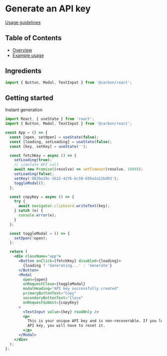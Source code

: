 
# Generate an API key

[Usage guidelines](#)

## Table of Contents

- [Overview](#overview)
- [Example usage](#example-usage)

## Ingredients

```jsx
import { Button, Modal, TextInput } from '@carbon/react';
```

## Getting started

Instant generation

```jsx
import React, { useState } from 'react';
import { Button, Modal, TextInput } from '@carbon/react';

const App = () => {
  const [open, setOpen] = useState(false);
  const [loading, setLoading] = useState(false);
  const [key, setKey] = useState('');

  const fetchKey = async () => {
    setLoading(true);
    // simulate API call
    await new Promise((resolve) => setTimeout(resolve, 1000));
    setLoading(false);
    setKey('082be29c-3622-4276-bc58-695e2a12bd93');
    toggleModal();
  };

  const copyKey = async () => {
    try {
      await navigator.clipboard.writeText(key);
    } catch (e) {
      console.error(e);
    }
  };

  const toggleModal = () => {
    setOpen(!open);
  };

  return (
    <div className="app">
      <Button onClick={fetchKey} disabled={loading}>
        {loading ? 'Generating...' : 'Generate'}
      </Button>
      <Modal
        open={open}
        onRequestClose={toggleModal}
        modalHeading="API key successfully created"
        primaryButtonText="Copy"
        secondaryButtonText="Close"
        onRequestSubmit={copyKey}
      >
        <TextInput value={key} readOnly />
        <p>
          This is your unique API key and is non-recoverable. If you lose this
          API key, you will have to reset it.
        </p>
      </Modal>
    </div>
  );
};
```

<Canvas of={stories.instantGeneration} />